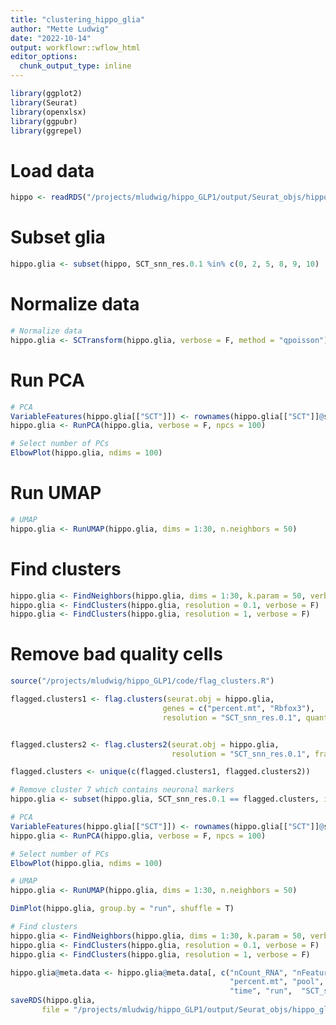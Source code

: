 ```yaml
---
title: "clustering_hippo_glia"
author: "Mette Ludwig"
date: "2022-10-14"
output: workflowr::wflow_html
editor_options:
  chunk_output_type: inline
---
```



```r
library(ggplot2)
library(Seurat)
library(openxlsx)
library(ggpubr)
library(ggrepel)
```

# Load data
```r
hippo <- readRDS("/projects/mludwig/hippo_GLP1/output/Seurat_objs/hippo_Seurat_obj.rds")
```

# Subset glia
```r
hippo.glia <- subset(hippo, SCT_snn_res.0.1 %in% c(0, 2, 5, 8, 9, 10) | SCT_snn_res.1 == 38, invert = T)
```

# Normalize data
```r
# Normalize data
hippo.glia <- SCTransform(hippo.glia, verbose = F, method = "qpoisson")
```

# Run PCA
```r
# PCA
VariableFeatures(hippo.glia[["SCT"]]) <- rownames(hippo.glia[["SCT"]]@scale.data)
hippo.glia <- RunPCA(hippo.glia, verbose = F, npcs = 100)

# Select number of PCs
ElbowPlot(hippo.glia, ndims = 100)
```

# Run UMAP
```r
# UMAP
hippo.glia <- RunUMAP(hippo.glia, dims = 1:30, n.neighbors = 50)
```

# Find clusters
```r
hippo.glia <- FindNeighbors(hippo.glia, dims = 1:30, k.param = 50, verbose = F)
hippo.glia <- FindClusters(hippo.glia, resolution = 0.1, verbose = F)
hippo.glia <- FindClusters(hippo.glia, resolution = 1, verbose = F)
```

# Remove bad quality cells
```r
source("/projects/mludwig/hippo_GLP1/code/flag_clusters.R")

flagged.clusters1 <- flag.clusters(seurat.obj = hippo.glia, 
                                  genes = c("percent.mt", "Rbfox3"),
                                  resolution = "SCT_snn_res.0.1", quantile = 0.95)


flagged.clusters2 <- flag.clusters2(seurat.obj = hippo.glia, 
                                    resolution = "SCT_snn_res.0.1", fraction = 0.75)

flagged.clusters <- unique(c(flagged.clusters1, flagged.clusters2))
```

```r
# Remove cluster 7 which contains neuronal markers 
hippo.glia <- subset(hippo.glia, SCT_snn_res.0.1 == flagged.clusters, invert = T)

# PCA
VariableFeatures(hippo.glia[["SCT"]]) <- rownames(hippo.glia[["SCT"]]@scale.data)
hippo.glia <- RunPCA(hippo.glia, verbose = F, npcs = 100)

# Select number of PCs
ElbowPlot(hippo.glia, ndims = 100)
```

```r
# UMAP
hippo.glia <- RunUMAP(hippo.glia, dims = 1:30, n.neighbors = 50)

DimPlot(hippo.glia, group.by = "run", shuffle = T)
```

```r
# Find clusters
hippo.glia <- FindNeighbors(hippo.glia, dims = 1:30, k.param = 50, verbose = F)
hippo.glia <- FindClusters(hippo.glia, resolution = 0.1, verbose = F)
hippo.glia <- FindClusters(hippo.glia, resolution = 1, verbose = F)
```

```r
hippo.glia@meta.data <- hippo.glia@meta.data[, c("nCount_RNA", "nFeature_RNA", "nCount_SCT", "nFeature_SCT",
                                                 "percent.mt", "pool", "hash.ID", "treatment", "drug",
                                                 "time", "run",  "SCT_snn_res.0.1", "SCT_snn_res.1")]
saveRDS(hippo.glia,
       file = "/projects/mludwig/hippo_GLP1/output/Seurat_objs/hippo_glia_Seurat_obj.rds")
```

